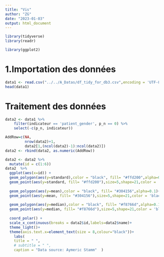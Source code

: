 ```yaml
---
title: "Vis"
author: "ZG"
date: "2023-01-03"
output: html_document
---
```

```r
library(tidyverse)
library(readr)

library(ggplot2)
```

# 1.Importation des données
```r
data1 <- read.csv("../../A_Datas/df_tidy_for_db3.csv",encoding = 'UTF-8')
head(data1)
```
# Traitement des données

```r
data2 <- data1 %>% 
    filter(indicateur == 'patient_gender', p_n == 0) %>% 
    select(-c(p_n, indicateur))

AddRow=c(NA, 
         nrow(data2)+1, 
         data2[1,(ncol(data2)-1):ncol(data2)])
data2 <- rbind(data2, as.numeric(AddRow))

data2 <- data2 %>% 
  mutate(id = c(1:6))
data2  %>%
  ggplot(aes(x=id)) +
  geom_polygon(aes(y=standard),color = "black", fill= "#ffd200",alpha=0.1)+
  geom_point(aes(y=standard, fill= "#ffd200"),size=5,shape=21,color = 'black',fill= "#ffd200")+
  
  geom_polygon(aes(y=mean),color = "black", fill= "#304156",alpha=0.1)+
  geom_point(aes(y=mean, fill= "#304156"),size=5,shape=21,color = 'black', fill= "#304156")+
  
  geom_polygon(aes(y=median),color = "black", fill= "#f8766d",alpha=0.1)+
  geom_point(aes(y=median, fill= "#f8766d"),size=5,shape=21,color = 'black', fill= "#f8766d")+
  
  coord_polar() +
  scale_x_continuous(breaks = data2$id,labels=data2$name)+
  theme_light()+
  theme(axis.text.x=element_text(size = 8,colour="black"))+
    labs(
    title = " ",
    # subtitle = " ",
    caption = "Data source: Aymeric Stamm"  )
```

